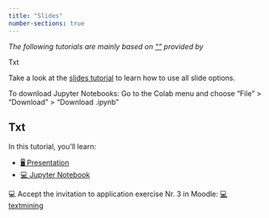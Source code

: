 ```yaml
---
title: "Slides"
number-sections: true
---
```


*The following tutorials are mainly based on [""]() provided by*

Txt

::: {.callout-note appearance="simple"}
Take a look at the [slides tutorial](https://kirenz.github.io/lab-toolkit/slides/slides.html#/title-slide) to learn how to use all slide options. 

To download Jupyter Notebooks: Go to the Colab menu and choose "File" > "Download" > "Download .ipynb"
:::


## Txt

In this tutorial, you'll learn:

::: {.callout-tip appearance="simple" icon=false}
- [🖥️ Presentation]()
- [💻 Jupyter Notebook]()
:::


💻 Accept the invitation to application exercise Nr. 3 in Moodle: [💻 textmining](https://e-learning.hdm-stuttgart.de/moodle/mod/page/view.php?id=262127)
